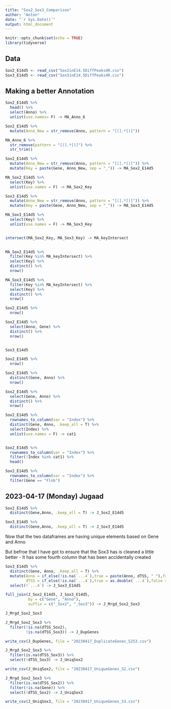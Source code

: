 ```yaml
---
title: "Sox2_Sox3_Comparison"
author: "Anton"
date: "`r Sys.Date()`"
output: html_document
---
```


```r
knitr::opts_chunk$set(echo = TRUE)
library(tidyverse)
```

## Data  
```r
Sox2_E14d5 <- read_csv("Sox2inE14.5DiffPeaks4R.csv")
Sox3_E14d5 <- read_csv("Sox3inE14.5DiffPeaks4R.csv")
```
## Making a better Annotation
```r

Sox2_E14d5 %>%
  head() %>%
  select(Anno) %>%
  unlist(use.names= F) -> MA_Anno_6

Sox2_E14d5 %>%
  mutate(Anno_New = str_remove(Anno, pattern = "[(].*[)]"))

MA_Anno_6 %>%
  str_remove(pattern = "[(].*[)]") %>%
  str_trim()

```
```r
Sox2_E14d5 %>%
  mutate(Anno_New = str_remove(Anno, pattern = "[(].*[)]")) %>%
  mutate(Key = paste(Gene, Anno_New, sep = "_")) -> MA_Sox2_E14d5

MA_Sox2_E14d5 %>%
  select(Key) %>%
  unlist(use.names = F) -> MA_Sox2_Key

Sox3_E14d5 %>%
  mutate(Anno_New = str_remove(Anno, pattern = "[(].*[)]")) %>%
  mutate(Key = paste(Gene, Anno_New, sep = "_")) -> MA_Sox3_E14d5

MA_Sox3_E14d5 %>%
  select(Key) %>%
  unlist(use.names = F) -> MA_Sox3_Key


intersect(MA_Sox2_Key, MA_Sox3_Key) -> MA_keyIntersect
  

```



```r
MA_Sox2_E14d5 %>%
  filter(Key %in% MA_keyIntersect) %>%
  select(Key) %>%
  distinct() %>%
  nrow()

MA_Sox3_E14d5 %>%
  filter(Key %in% MA_keyIntersect) %>%
  select(Key) %>%
  distinct() %>%
  nrow()


```
```r

Sox2_E14d5 %>%
  nrow()

Sox2_E14d5 %>%
  select(Anno, Gene) %>%
  distinct() %>%
  nrow()


Sox3_E14d5
```
```r
Sox2_E14d5 %>%
  nrow()

Sox2_E14d5 %>%
  distinct(Gene, Anno) %>%
  nrow()

Sox2_E14d5 %>%
  select(Gene, Anno) %>%
  distinct() %>%
  nrow()

Sox2_E14d5 %>%
  rownames_to_column(var = "Index") %>%
  distinct(Gene, Anno, .keep_all = T) %>%
  select(Index) %>%
  unlist(use.names = F) -> cat1



```

```r
Sox2_E14d5 %>%
  rownames_to_column(var = "Index") %>%
  filter(!Index %in% cat1) %>%
  head()

Sox2_E14d5 %>%
  rownames_to_column(var = "Index") %>%
  filter(Gene == "Flnb")

```
## 2023-04-17 (Monday) Jugaad 

```r

Sox2_E14d5 %>%
  distinct(Gene,Anno, .keep_all = T) -> J_Sox2_E14d5

Sox3_E14d5 %>%
  distinct(Gene,Anno, .keep_all = T) -> J_Sox3_E14d5

```

Now that the two dataframes are having unique elements based on  Gene and Anno

But befroe that I have got to ensure that the Sox3 has is cleaned a little better -
It has some fourth column that has been accidentally created

```r

Sox3_E14d5 %>%
  distinct(Gene, Anno, .keep_all = T) %>% 
  mutate(Anno = if_else(!is.na(`...4`),true = paste(Anno, dTSS, " "),false = Anno ),
         dTSS = if_else(!is.na(`...4`),true = as.double(`...4`),false = as.double(dTSS) )) %>%
  select(!`...4`) -> J_Sox3_E14d5

```


```r

full_join(J_Sox2_E14d5, J_Sox3_E14d5, 
          by = c("Gene", "Anno"),
          suffix = c("_Sox2", "_Sox3")) -> J_Mrgd_Sox2_Sox3

J_Mrgd_Sox2_Sox3

```


```r

J_Mrgd_Sox2_Sox3 %>%
  filter(!is.na(dTSS_Sox2),
         !is.na(dTSS_Sox3)) -> J_DupGenes

write_csv(J_DupGenes, file = "20230417_DuplicateGenes_S2S3.csv")
```

```r
J_Mrgd_Sox2_Sox3 %>%
  filter(is.na(dTSS_Sox3)) %>%
  select(!dTSS_Sox3) -> J_UniqSox2

write_csv(J_UniqSox2, file = "20230417_UniqueGenes_S2.csv")

```

```r
J_Mrgd_Sox2_Sox3 %>%
  filter(is.na(dTSS_Sox2)) %>%
  filter(!is.na(Gene)) %>%
  select(!dTSS_Sox2) -> J_UniqSox3

write_csv(J_UniqSox3, file = "20230417_UniqueGenes_S3.csv")
```

